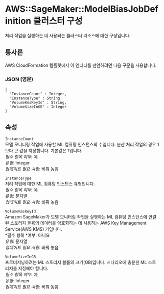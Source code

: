 # AWS::SageMaker::ModelBiasJobDefinition 클러스터 구성

처리 작업을 실행하는 데 사용되는 클러스터 리소스에 대한 구성입니다.

## 통사론

AWS CloudFormation 템플릿에서 이 엔터티를 선언하려면 다음 구문을 사용합니다.

### JSON (영문)

```
{
  "InstanceCount" : Integer,
  "InstanceType" : String,
  "VolumeKmsKeyId" : String,
  "VolumeSizeInGB" : Integer
}
```

## 속성

`InstanceCount`  
모델 모니터링 작업에 사용할 ML 컴퓨팅 인스턴스의 수입니다. 분산 처리 작업의 경우 1보다 큰 값을 지정합니다. 기본값은 1입니다.  
_필수 항목 여부_: 예  
_유형_: Integer  
_업데이트 필요 사항_: 바꿔 놓음

`InstanceType`  
처리 작업에 대한 ML 컴퓨팅 인스턴스 유형입니다.  
_필수 항목 여부_: 예  
_유형_: 문자열  
_업데이트 필요 사항_: 바꿔 놓음

`VolumeKmsKeyId`  
Amazon SageMaker가 모델 모니터링 작업을 실행하는 ML 컴퓨팅 인스턴스에 연결된 스토리지 볼륨의 데이터를 암호화하는 데 사용하는 AWS Key Management Service(AWS KMS) 키입니다.  
*필수 항목 *여부: 아니요  
_유형_: 문자열  
_업데이트 필요 사항_: 바꿔 놓음

`VolumeSizeInGB`  
프로비저닝하려는 ML 스토리지 볼륨의 크기(GB)입니다. 시나리오에 충분한 ML 스토리지를 지정해야 합니다.  
_필수 항목 여부_: 예  
_유형_: Integer  
_업데이트 필요 사항_: 바꿔 놓음
